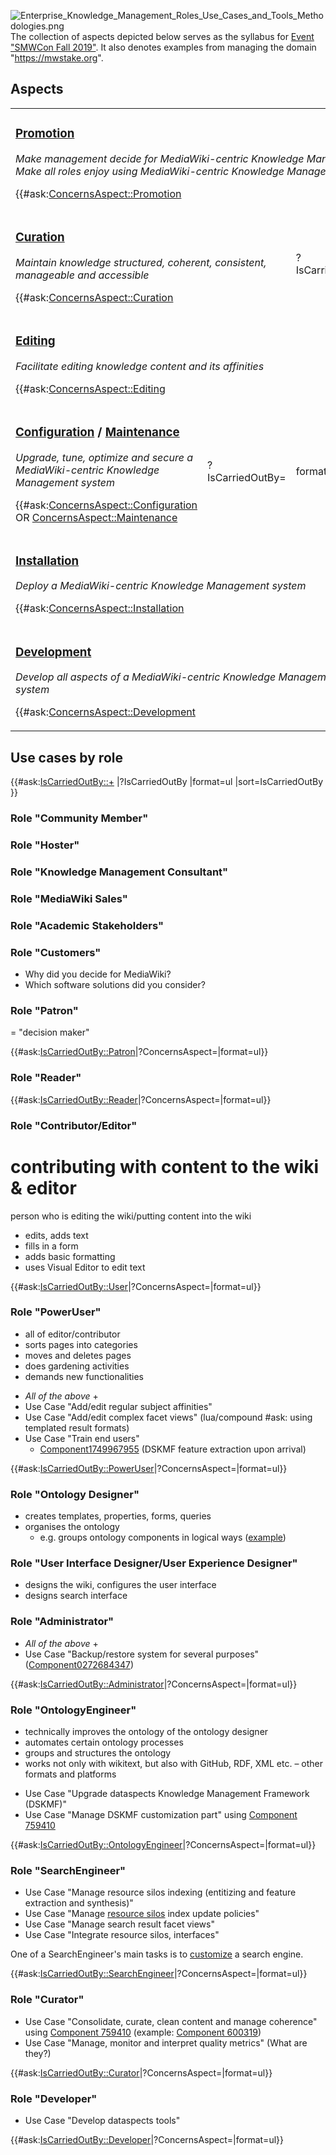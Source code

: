 {{Dashboard
|HasEntityTitle=Enterprise Knowledge Management Aspects (Roles, Use Cases and Tools/Methodologies)
|HasEntityKeyword=SMWConFall2019
|HasEntityBlurb=This article explains all aspects (roles, use cases and tools/methodologies) that keep your enterprise knowledge management healthy, effective and efficient.
}}
[[File:Enterprise_Knowledge_Management_Roles_Use_Cases_and_Tools_Methodologies.png|right]]
The collection of aspects depicted below serves as the syllabus for [https://smw-cindykate.com/main/Community:Component0528678427 Event "SMWCon Fall 2019"]. It also denotes examples from managing the domain "https://mwstake.org".

== Aspects ==

{|class=Lex1502251328 width=100% cellpadding=10
|colspan=3|
=== [[Promotion]] ===
; ''Make management decide for MediaWiki-centric Knowledge Management''
; ''Make all roles enjoy using MediaWiki-centric Knowledge Management''
{{#ask:[[ConcernsAspect::Promotion]]
|?IsCarriedOutBy=
|format=ul
}}

|-
|colspan=2|
=== [[Curation]] ===
; ''Maintain knowledge structured, coherent, consistent, manageable and accessible''
{{#ask:[[ConcernsAspect::Curation]]
|?IsCarriedOutBy=
|format=ul
}}

|

=== [[Viewing]] ===
; ''Optimize pertinent facets findable through search''
{{#ask:[[ConcernsAspect::Viewing]]
|?IsCarriedOutBy=
|format=ul
}}

|-
|colspan=3|
=== [[Editing]] ===
; ''Facilitate editing knowledge content and its affinities''
{{#ask:[[ConcernsAspect::Editing]]
|?IsCarriedOutBy=
|format=ul
}}

|-
|width=33%|
=== [[Configuration]] / [[Maintenance]] ===
; ''Upgrade, tune, optimize and secure a MediaWiki-centric Knowledge Management system''
{{#ask:[[ConcernsAspect::Configuration]] OR [[ConcernsAspect::Maintenance]]
|?IsCarriedOutBy=
|format=ul
}}

|width=33%|
=== [[Extensions]] ===
; ''Add features and interfaces''
{{#ask:[[ConcernsAspect::Extensions]]
|?IsCarriedOutBy=
|format=ul
}}

|width=33%|

=== [[Integration]] ===
; ''Make use of external and provide internal data and functionality''
{{#ask:[[ConcernsAspect::Integration]]
|?IsCarriedOutBy=
|format=ul
}}

|-
|colspan=3|
=== [[Installation]] ===
; ''Deploy a MediaWiki-centric Knowledge Management system''
{{#ask:[[ConcernsAspect::Installation]]
|?IsCarriedOutBy=
|format=ul
}}

|-
|colspan=3|
=== [[Development]] ===
; ''Develop all aspects of a MediaWiki-centric Knowledge Management system''
{{#ask:[[ConcernsAspect::Development]]
|?IsCarriedOutBy=
|format=ul
}}

|}

== Use cases by role ==

{{#ask:[[IsCarriedOutBy::+]]
|?IsCarriedOutBy
|format=ul
|sort=IsCarriedOutBy
}}

=== Role "Community Member" ===

=== Role "Hoster" ===

=== Role "Knowledge Management Consultant" ===

=== Role "MediaWiki Sales" ===

=== Role "Academic Stakeholders" ===

=== Role "Customers" ===

* Why did you decide for MediaWiki?
* Which software solutions did you consider?

=== Role "Patron" ===
= "decision maker"

{{#ask:[[IsCarriedOutBy::Patron]]|?ConcernsAspect=|format=ul}}

=== Role "Reader" ===

{{#ask:[[IsCarriedOutBy::Reader]]|?ConcernsAspect=|format=ul}}

=== Role "Contributor/Editor" ===
= contributing with content to the wiki & editor = person who is editing the wiki/putting content into the wiki
* edits, adds text
* fills in a form
* adds basic formatting
* uses Visual Editor to edit text


{{#ask:[[IsCarriedOutBy::User]]|?ConcernsAspect=|format=ul}}

=== Role "PowerUser" ===
* all of editor/contributor
* sorts pages into categories
* moves and deletes pages
* does gardening activities
* demands new functionalities


* ''All of the above'' +
* Use Case "Add/edit regular subject affinities"
* Use Case "Add/edit complex facet views" (lua/compound #ask: using templated result formats)
* Use Case "Train end users"
** [[Component1749967955]] (DSKMF feature extraction upon arrival)

{{#ask:[[IsCarriedOutBy::PowerUser]]|?ConcernsAspect=|format=ul}}

=== Role "Ontology Designer" ===
* creates templates, properties, forms, queries
* organises the ontology
** e.g. groups ontology components in logical ways ([[Component0151289874|example]])

=== Role "User Interface Designer/User Experience Designer" ===
* designs the wiki, configures the user interface
* designs search interface

=== Role "Administrator" ===

* ''All of the above'' +
* Use Case "Backup/restore system for several purposes" ([[Component0272684347]])

{{#ask:[[IsCarriedOutBy::Administrator]]|?ConcernsAspect=|format=ul}}

=== Role "OntologyEngineer" ===
* technically improves the ontology of the ontology designer
* automates certain ontology processes
* groups and structures the ontology
* works not only with wikitext, but also with GitHub, RDF, XML etc. – other formats and platforms


* Use Case "Upgrade dataspects Knowledge Management Framework (DSKMF)"
* Use Case "Manage DSKMF customization part" using [[Component 759410]]

{{#ask:[[IsCarriedOutBy::OntologyEngineer]]|?ConcernsAspect=|format=ul}}

=== Role "SearchEngineer" ===

* Use Case "Manage resource silos indexing (entitizing and feature extraction and synthesis)"
* Use Case "Manage [https://dataspects.com/dataspects-search resource silos] index update policies"
* Use Case "Manage search result facet views"
* Use Case "Integrate resource silos, interfaces"

One of a SearchEngineer's main tasks is to [[Customize|customize]] a search engine.

{{#ask:[[IsCarriedOutBy::SearchEngineer]]|?ConcernsAspect=|format=ul}}

=== Role "Curator" ===

* Use Case "Consolidate, curate, clean content and manage coherence" using [[Component 759410]] (example: [[Component 600319]])
* Use Case "Manage, monitor and interpret quality metrics" (What are they?)

{{#ask:[[IsCarriedOutBy::Curator]]|?ConcernsAspect=|format=ul}}

=== Role "Developer" ===

{{Notice|An important general task for developers is to create DSLs that facilitate other roles' tasks at the right abstraction level balancing the needs for flat learning rates, flexibility and reuse.}}

* Use Case "Develop dataspects tools"

{{#ask:[[IsCarriedOutBy::Developer]]|?ConcernsAspect=|format=ul}}
